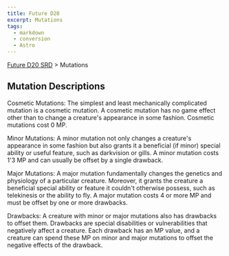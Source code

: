 ```yaml
---
title: Future D20
excerpt: Mutations
tags:
  - markdown
  - conversion
  - Astro
---
```






[Future D20 SRD]( / ) > Mutations




## Mutation Descriptions


Cosmetic Mutations: The simplest and least mechanically complicated mutation is a cosmetic mutation. A cosmetic mutation has no game effect other than to change a creature's appearance in some fashion. Cosmetic mutations cost 0 MP.


Minor Mutations: A minor mutation not only changes a creature's appearance in some fashion but also grants it a beneficial (if minor) special ability or useful feature, such as darkvision or gills. A minor mutation costs 1'3 MP and can usually be offset by a single drawback.


Major Mutations: A major mutation fundamentally changes the genetics and physiology of a particular creature. Moreover, it grants the creature a beneficial special ability or feature it couldn't otherwise possess, such as telekinesis or the ability to fly. A major mutation costs 4 or more MP and must be offset by
one or more drawbacks.


Drawbacks: A creature with minor or major mutations also has drawbacks to offset them. Drawbacks are special disabilities or vulnerabilities that negatively affect a creature. Each drawback has an MP value, and a creature can spend these MP on minor and major mutations to offset the negative effects of the drawback.



